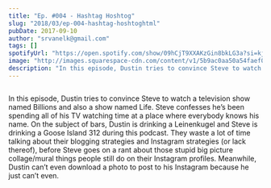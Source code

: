 ```yaml
---
title: "Ep. #004 - Hashtag Hoshtog"
slug: "2018/03/ep-004-hashtag-hoshtoghtml"
pubDate: 2017-09-10
author: "srvanelk@gmail.com"
tags: []
spotifyUrl: "https://open.spotify.com/show/09hCjT9XXAKzGin8bkLG3a?si=kjRZvQ1JTb6Ov3HVzSSlWA"
image: "http://images.squarespace-cdn.com/content/v1/5b9ac0aa50a54faef024c950/1547782377955-0MVJ40QPRPM7EEAH9K3N/image-asset.jpeg/img.jpg/weddingphotohangover/embed/episodes/Ep--004---Hashtag-Hoshtog-e1rii2"
description: "In this episode, Dustin tries to convince Steve to watch a television show named Billions and also a show named Life. Steve confesses he’s been spending all of his TV watching time at a place where everybody knows his name. On the subject of bars, Dustin is drinking a Leinenkugel and Steve is drinking a Goose Island 312 during this podcast. They waste a lot of time talking about their blogging strategies and Instagram strategies (or lack thereof), before Steve goes on a rant about those stupid big picture collage/mural things people still do on their Instagram profiles. Meanwhile, Dustin can’t even download a photo to post to his Instagram because he just can’t even."
---
```


<figure>
  <img src="http://images.squarespace-cdn.com/content/v1/5b9ac0aa50a54faef024c950/1547782377955-0MVJ40QPRPM7EEAH9K3N/image-asset.jpeg/img.jpg/weddingphotohangover/embed/episodes/Ep--004---Hashtag-Hoshtog-e1rii2" alt="" />
</figure>

In this episode, Dustin tries to convince Steve to watch a television show named Billions and also a show named Life. Steve confesses he’s been spending all of his TV watching time at a place where everybody knows his name. On the subject of bars, Dustin is drinking a Leinenkugel and Steve is drinking a Goose Island 312 during this podcast. They waste a lot of time talking about their blogging strategies and Instagram strategies (or lack thereof), before Steve goes on a rant about those stupid big picture collage/mural things people still do on their Instagram profiles. Meanwhile, Dustin can’t even download a photo to post to his Instagram because he just can’t even.
